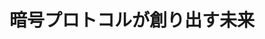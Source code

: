 ﻿---
title: "暗号プロトコルが創り出す未来"
category: "工学院"
vol: 75
interviewee: "尾形 わかは"
url: ""
tags: []
pdf: "75-6-ogata.pdf"
career: ""
preface: "インターネットの普及で、コンピュータ間で通 信を行う機会、特に個人情報や機密情報を送受信 する機会が以前に比べ格段に増えている。その際 に、情報が外部に漏れないようにするためには、 情報を暗号化して送る技術が必要である。 尾形研究室では暗号プロトコルと呼ばれる、コ ンピュータ間での暗号を用いた通信のルールにつ いての研究を行っている。本稿では、先生が主に 行っている、暗号プロトコルの改良と、今注目の クラウドに応用できると期待されている検索可能 暗号という暗号プロトコルについて取り上げる。"
---
